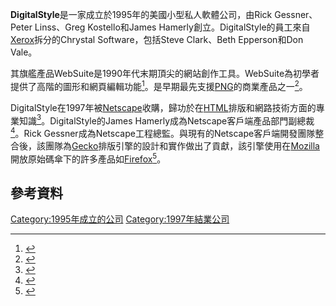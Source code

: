 {{noteTA
|G1=IT
|1=zh-hans:布局;zh-hant:佈局;
|2=zh-hans:实现;zh-hant:實作;
}}

'''DigitalStyle'''是一家成立於1995年的美國小型私人軟體公司，由Rick Gessner、Peter Linss、Greg Kostello和James Hamerly創立。DigitalStyle的員工來自[[Xerox|Xerox]]拆分的Chrystal Software，包括Steve Clark、Beth Epperson和Don Vale。

其旗艦產品WebSuite是1990年代末期頂尖的網站創作工具。WebSuite為初學者提供了高階的圖形和網頁編輯功能<ref>{{cite web |publisher=java.sys-con |url=http://www2.sys-con.com/itsg/virtualcd/java/archives/0102/clark/index.html |title=Product Review: Websuite 1.1 |deadurl=yes |archiveurl=https://web.archive.org/web/20050325021314/http://www2.sys-con.com/itsg/virtualcd/java/archives/0102/clark/index.html |archivedate=2005-03-25 |access-date=2016-07-08 }}</ref>。是早期最先支援[[PNG|PNG]]的商業產品之一<ref>{{cite web |publisher=W3C |url=https://www.w3.org/Press/PNG-test.html |title=Testimonials: W3C Issues First Recommendation for PNG |accessdate=2016-07-08 |archive-date=2016-09-08 |archive-url=https://web.archive.org/web/20160908052027/http://www.w3.org/Press/PNG-test.html |dead-url=no }}</ref>。

DigitalStyle在1997年被[[Netscape|Netscape]]收購，歸功於在[[HTML|HTML]]排版和網路技術方面的專業知識<ref>{{cite web|url=https://www.cnet.com/news/netscape-goes-on-buying-spree/|title=Netscape goes on buying spree|date=1997-04-30|accessdate=2019-01-12|archive-date=2019-01-12|archive-url=https://web.archive.org/web/20190112150211/https://www.cnet.com/news/netscape-goes-on-buying-spree/|dead-url=no}}</ref>。DigitalStyle的James Hamerly成為Netscape客戶端產品部門副總裁<ref>{{cite web|url=https://www.cnet.com/news/another-exec-moves-away-from-netscape/|title=Another exec moves away from Netscape|accessdate=2017-05-13|archive-date=2017-12-08|archive-url=https://web.archive.org/web/20171208174836/https://www.cnet.com/news/another-exec-moves-away-from-netscape/|dead-url=no}}</ref>。Rick Gessner成為Netscape工程總監。與現有的Netscape客戶端開發團隊整合後，該團隊為[[Gecko|Gecko]]排版引擎的設計和實作做出了貢獻，該引擎使用在[[Mozilla|Mozilla]]開放原始碼傘下的許多產品如[[Firefox|Firefox]]<ref>{{Cite web |url=http://oreilly.com/catalog/opensources/book/netrev.html |title=Freeing the Source: The Story of Mozilla |accessdate=2017-05-13 |archive-date=2014-09-02 |archive-url=https://web.archive.org/web/20140902235326/http://oreilly.com/catalog/opensources/book/netrev.html |dead-url=no }}</ref>。

==參考資料==
{{Reflist}}

{{company-stub}}
[[Category:1995年成立的公司|Category:1995年成立的公司]]
[[Category:1997年結業公司|Category:1997年結業公司]]